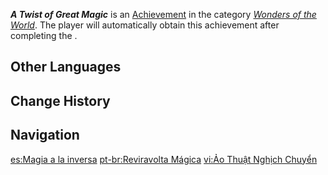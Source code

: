 {{Achievement Infobox
|id           = 84098
|order id     = 5077
|category     = Wonders of the World
|description  = The [[Oratrice Mecanique d'Analyse Cardinale]] has delivered a verdict of not guilty.
|requirements = Complete ''[[Lies Cast Shadows Under Gathered Lights]]''
|primogems    = 5
|tracking     = 
|topic        = 
|type         = Quest
|quest        = Prelude of Blancheur and Noirceur
|hidden       = 1
}}
'''''A Twist of Great Magic''''' is an [[Achievement]] in the category ''[[Wonders of the World]]''. The player will automatically obtain this achievement after completing the {{Quest|Lies Cast Shadows Under Gathered Lights}}.
<!--
==Gameplay Notes==
*
-->
==Other Languages==
{{Other Languages
|en      = A Twist of Great Magic
|zhs     = 逆转的大魔术
|zhs_rm  = 
|zht     = 逆轉的大魔術
|zht_rm  = 
|zh_tl   = 
|ja      = 逆転する大魔術
|ja_rm   = Gyakuten Suru Daimajutsu
|ja_tl   = 
|ko      = 역전의 대마술
|ko_rm   = Yeokjeon-ui Daemasul
|ko_tl   = Great Magic of Turning the Tables
|es      = Magia a la inversa
|es_tl   = Reverse Magic
|fr      = Un rebondissement presque magique...
|fr_tl   = A Twist Almost Magical...
|ru      = Большой магический разворот
|ru_tl   = Great Magic Reversal
|th      = มายากลพลิกผัน
|th_rm   = 
|th_tl   = 
|vi      = Ảo Thuật Nghịch Chuyển
|vi_tl   = 
|de      = Ein Wendepunkt großer Zauberei
|de_tl   = A Turning Point of Great Magic
|id      = Sulap Hebat Nan Mengejutkan
|id_tl   = Astounding Great Magic
|pt      = Reviravolta Mágica
|pt_tl   = 
|tr      = Büyüleyici Bir Karar
|tr_tl   = A Magical Conclusion
|it      = Un pizzico di grande magia
|it_tl   = A Pinch of Great Magic
}}

==Change History==
{{Change History|4.0}}

==Navigation==
{{Achievement Navbox}}

[[es:Magia a la inversa]]
[[pt-br:Reviravolta Mágica]]
[[vi:Ảo Thuật Nghịch Chuyển]]